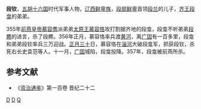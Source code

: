 '''段钦'''，[[五胡十六国|五胡十六国]]时代军事人物，[[辽西|辽西]][[鲜卑族|鲜卑族]]，[[段部鲜卑|段部鲜卑]]首领[[段兰|段兰]]的儿子，[[齐王|齐王]][[段龛|段龛]]的弟弟。

355年[[前燕|前燕]][[皇帝|皇帝]][[慕容儁|慕容儁]]派弟弟[[太原王|太原王]][[慕容恪|慕容恪]]攻打割据齐地的段龛，段龛不听弟弟[[段羆|段羆]]的进言，杀了段羆。356年正月，慕容恪率兵渡[[黄河|黄河]]，离[[广固|广固]]有一百多里，段龛和弟弟段钦率兵三万迎战。[[正月三十|正月三十]]日，慕容恪在[[淄河|淄河]]大破段龛军，抓获段钦，杀死右长史袁范等人。十一月，[[广固|广固]]城陷，段龛投降。357年，段龛被前燕所杀。

==参考文献==
*《[[资治通鉴|资治通鉴]]》第一百卷 晋纪二十二

[[Category:五胡十六国军事人物|D]]
[[Category:鲜卑人|D]]
[[Category:段姓|Q]]